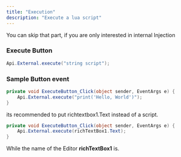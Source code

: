 ```yaml
---
title: "Execution"
description: "Execute a lua script"
---
```


<Info>
  You can skip that part, if you are only interested in internal Injection
</Info>

### Execute Button

```csharp
Api.External.execute("string script");
```

### Sample Button event

```csharp
private void ExecuteButton_Click(object sender, EventArgs e) {
	Api.External.execute("print('Hello, World')");
}
```

<Warning>
  its recommended to put richtextbox1.Text instead of a script.
</Warning>

```csharp
private void ExecuteButton_Click(object sender, EventArgs e) {
	Api.External.execute(richTextBox1.Text);
}
```

While the name of the Editor **richTextBox1** is.